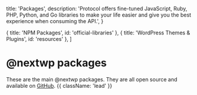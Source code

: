 
  title: 'Packages',
  description:
    'Protocol offers fine-tuned JavaScript, Ruby, PHP, Python, and Go libraries to make your life easier and give you the best experience when consuming the API.',
}

  { title: 'NPM Packages', id: 'official-libraries' },
  { title: 'WordPress Themes & Plugins', id: 'resources' },
]

# @nextwp packages

These are the main @nextwp packages. They are all open source and available on [GitHub](#github). {{ className: 'lead' }}

<Libraries />
